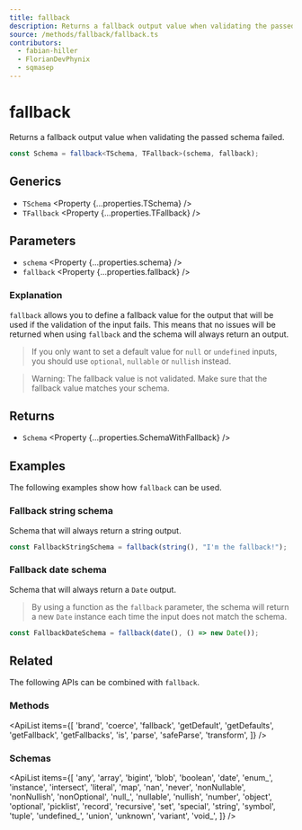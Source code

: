 ```yaml
---
title: fallback
description: Returns a fallback output value when validating the passed schema failed.
source: /methods/fallback/fallback.ts
contributors:
  - fabian-hiller
  - FlorianDevPhynix
  - sqmasep
---
```



# fallback

Returns a fallback output value when validating the passed schema failed.

```ts
const Schema = fallback<TSchema, TFallback>(schema, fallback);
```

## Generics

- `TSchema` <Property {...properties.TSchema} />
- `TFallback` <Property {...properties.TFallback} />

## Parameters

- `schema` <Property {...properties.schema} />
- `fallback` <Property {...properties.fallback} />

### Explanation

`fallback` allows you to define a fallback value for the output that will be used if the validation of the input fails. This means that no issues will be returned when using `fallback` and the schema will always return an output.

> If you only want to set a default value for `null` or `undefined` inputs, you should use <Link href="../optional/">`optional`</Link>, <Link href="../nullable/">`nullable`</Link> or <Link href="../nullish/">`nullish`</Link> instead.

> Warning: The fallback value is not validated. Make sure that the fallback value matches your schema.

## Returns

- `Schema` <Property {...properties.SchemaWithFallback} />

## Examples

The following examples show how `fallback` can be used.

### Fallback string schema

Schema that will always return a string output.

```ts
const FallbackStringSchema = fallback(string(), "I'm the fallback!");
```

### Fallback date schema

Schema that will always return a `Date` output.

> By using a function as the `fallback` parameter, the schema will return a new `Date` instance each time the input does not match the schema.

```ts
const FallbackDateSchema = fallback(date(), () => new Date());
```

## Related

The following APIs can be combined with `fallback`.

### Methods

<ApiList
  items={[
    'brand',
    'coerce',
    'fallback',
    'getDefault',
    'getDefaults',
    'getFallback',
    'getFallbacks',
    'is',
    'parse',
    'safeParse',
    'transform',
  ]}
/>

### Schemas

<ApiList
  items={[
    'any',
    'array',
    'bigint',
    'blob',
    'boolean',
    'date',
    'enum_',
    'instance',
    'intersect',
    'literal',
    'map',
    'nan',
    'never',
    'nonNullable',
    'nonNullish',
    'nonOptional',
    'null_',
    'nullable',
    'nullish',
    'number',
    'object',
    'optional',
    'picklist',
    'record',
    'recursive',
    'set',
    'special',
    'string',
    'symbol',
    'tuple',
    'undefined_',
    'union',
    'unknown',
    'variant',
    'void_',
  ]}
/>
